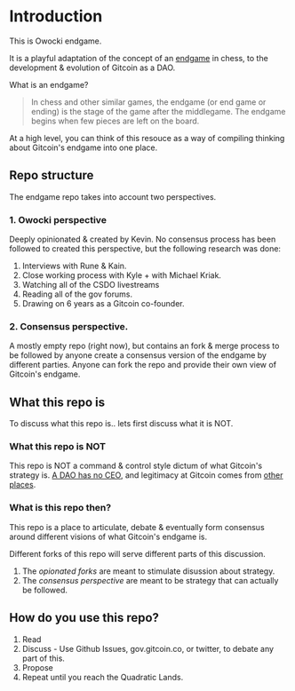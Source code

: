 # Introduction
 
This is Owocki endgame.

It is a playful adaptation of the concept of an [endgame](https://en.wikipedia.org/wiki/Chess_endgame) in chess, to the development & evolution of Gitcoin as a DAO.

What is an endgame?

> In chess and other similar games, the endgame (or end game or ending) is the stage of the game after the middlegame. The endgame begins when few pieces are left on the board.

At a high level, you can think of this resouce as a way of compiling thinking about Gitcoin's endgame into one place.

## Repo structure 

The endgame repo takes into account two perspectives.

### 1. Owocki perspective 

Deeply opinionated & created by Kevin.   No consensus process has been followed to created this perspective, but the following research was done:
1. Interviews with Rune & Kain.
2. Close working process with Kyle + with Michael Kriak.
3. Watching all of the CSDO livestreams
4. Reading all of the gov forums.
5. Drawing on 6 years as a Gitcoin co-founder.

### 2. Consensus perspective.

A mostly empty repo (right now), but contains an fork & merge process to be followed by anyone create a consensus version of the endgame by different parties.  Anyone can fork the repo and provide their own view of Gitcoin's endgame.

## What this repo is

To discuss what this repo is.. lets first discuss what it is NOT.

### What this repo is NOT

This repo is NOT a command & control style dictum of what Gitcoin's strategy is.  [A DAO has no CEO](https://gov.gitcoin.co/t/a-dao-has-no-ceo/9852), and legitimacy at Gitcoin comes from [other places](https://gov.gitcoin.co/t/consent-of-the-governed-and-legitimacy-by-process-in-gitcoindao/9778).

### What is this repo then?

This repo is a place to articulate, debate & eventually form consensus around different visions of what Gitcoin's endgame is.

Different forks of this repo will serve different parts of this discussion.
1. The *opionated forks* are meant to stimulate disussion about strategy.
2. The *consensus perspective* are meant to be strategy that can actually be followed.

## How do you use this repo?

1. Read
2. Discuss - Use Github Issues, gov.gitcoin.co, or twitter, to debate any part of this.
3. Propose
4. Repeat until you reach the Quadratic Lands.

